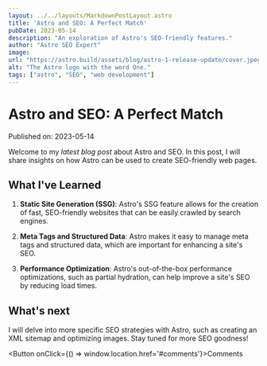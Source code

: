 ```yaml
---
layout: ../../layouts/MarkdownPostLayout.astro
title: 'Astro and SEO: A Perfect Match'
pubDate: 2023-05-14
description: "An exploration of Astro's SEO-friendly features."
author: "Astro SEO Expert"
image:
url: "https://astro.build/assets/blog/astro-1-release-update/cover.jpeg"
alt: "The Astro logo with the word One."
tags: ["astro", "SEO", "web development"]
---
```


# Astro and SEO: A Perfect Match

Published on: 2023-05-14

Welcome to my _latest blog post_ about Astro and SEO. In this post, I will share insights on how Astro can be used to create SEO-friendly web pages.

## What I've Learned

1. **Static Site Generation (SSG)**: Astro's SSG feature allows for the creation of fast, SEO-friendly websites that can be easily crawled by search engines.

2. **Meta Tags and Structured Data**: Astro makes it easy to manage meta tags and structured data, which are important for enhancing a site's SEO.

3. **Performance Optimization**: Astro's out-of-the-box performance optimizations, such as partial hydration, can help improve a site's SEO by reducing load times.

## What's next

I will delve into more specific SEO strategies with Astro, such as creating an XML sitemap and optimizing images. Stay tuned for more SEO goodness!

<Button onClick={() => window.location.href='#comments'}>Comments</Button>
